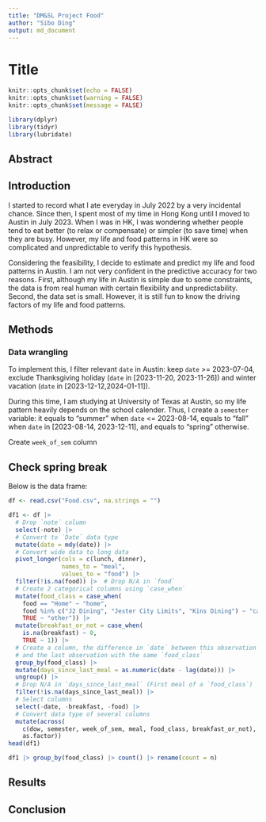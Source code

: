 ```yaml
---
title: "DM&SL Project Food"
author: "Sibo Ding"
output: md_document
---
```


# Title

```r
knitr::opts_chunk$set(echo = FALSE)
knitr::opts_chunk$set(warning = FALSE)
knitr::opts_chunk$set(message = FALSE)

library(dplyr)
library(tidyr)
library(lubridate)
```

## Abstract

## Introduction
I started to record what I ate everyday in July 2022 by a very incidental chance. Since then, I spent most of my time in Hong Kong until I moved to Austin in July 2023. When I was in HK, I was wondering whether people tend to eat better (to relax or compensate) or simpler (to save time) when they are busy. However, my life and food patterns in HK were so complicated and unpredictable to verify this hypothesis.  

Considering the feasibility, I decide to estimate and predict my life and food patterns in Austin. I am not very confident in the predictive accuracy for two reasons. First, although my life in Austin is simple due to some constraints, the data is from real human with certain flexibility and unpredictability. Second, the data set is small. However, it is still fun to know the driving factors of my life and food patterns.  

## Methods
### Data wrangling
To implement this, I filter relevant `date` in Austin: keep `date` >= 2023-07-04, exclude Thanksgiving holiday (`date` in [2023-11-20, 2023-11-26]) and winter vacation (`date` in [2023-12-12,2024-01-11]).  

During this time, I am studying at University of Texas at Austin, so my life pattern heavily depends on the school calender. Thus, I create a `semester` variable: it equals to "summer" when `date` <= 2023-08-14, equals to "fall" when `date` in [2023-08-14, 2023-12-11], and equals to "spring" otherwise.  

Create `week_of_sem` column

## Check spring break




Below is the data frame:
```r
df <- read.csv("Food.csv", na.strings = "")

df1 <- df |>
  # Drop `note` column
  select(-note) |>
  # Convert to `Date` data type
  mutate(date = mdy(date)) |>
  # Convert wide data to long data
  pivot_longer(cols = c(lunch, dinner),
               names_to = "meal", 
               values_to = "food") |>
  filter(!is.na(food)) |>  # Drop N/A in `food`
  # Create 2 categorical columns using `case_when`
  mutate(food_class = case_when(
    food == "Home" ~ "home",
    food %in% c("J2 Dining", "Jester City Limits", "Kins Dining") ~ "canteen",
    TRUE ~ "other")) |>
  mutate(breakfast_or_not = case_when(
    is.na(breakfast) ~ 0,
    TRUE ~ 1)) |>
  # Create a column, the difference in `date` between this observation
  # and the last observation with the same `food_class`
  group_by(food_class) |>
  mutate(days_since_last_meal = as.numeric(date - lag(date))) |>
  ungroup() |>
  # Drop N/A in `days_since_last_meal` (First meal of a `food_class`)
  filter(!is.na(days_since_last_meal)) |>
  # Select columns
  select(-date, -breakfast, -food) |>
  # Convert data type of several columns
  mutate(across(
    c(dow, semester, week_of_sem, meal, food_class, breakfast_or_not),
    as.factor))
head(df1)
```

```r
df1 |> group_by(food_class) |> count() |> rename(count = n)
```













## Results




## Conclusion



